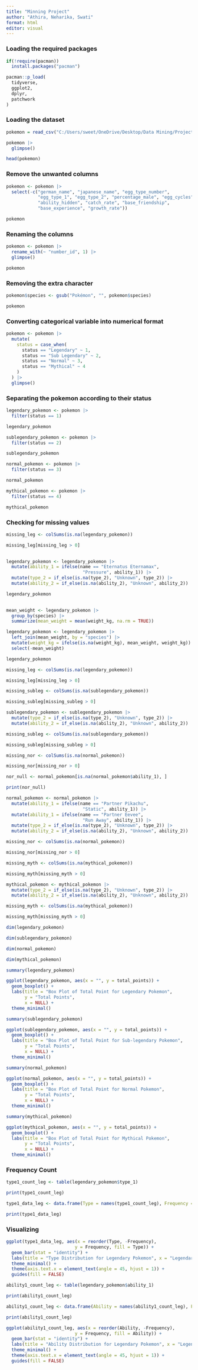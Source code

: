 ```yaml
---
title: "Minning Project"
author: "Athira, Neharika, Swati"
format: html
editor: visual
---
```


### Loading the required packages

```r

if(!require(pacman))
  install.packages("pacman")

pacman::p_load(
  tidyverse,
  ggplot2,
  dplyr, 
  patchwork
)

```

### Loading the dataset

```r
pokemon = read_csv("C:/Users/sweet/OneDrive/Desktop/Data Mining/Project/archive (19)/pokedex_(Update_05.20).csv")

pokemon |>
  glimpse()
```

```r
head(pokemon)

```

### Remove the unwanted columns

```r

pokemon <- pokemon |>
  select(-c("german_name", "japanese_name", "egg_type_number", 
            "egg_type_1", "egg_type_2", "percentage_male", "egg_cycles", 
            "ability_hidden", "catch_rate", "base_friendship", 
            "base_experience", "growth_rate"))

```

```r

pokemon

```

### Renaming the columns

```r

pokemon <- pokemon |>
  rename_with(~ "number_id", 1) |>
  glimpse()

pokemon

```

### Removing the extra character

```r

pokemon$species <- gsub("Pokémon", "", pokemon$species)

```

```r

pokemon

```

### Converting categorical variable into numerical format

```r

pokemon <- pokemon |>
  mutate(
    status = case_when(
      status == "Legendary" ~ 1,
      status == "Sub Legendary" ~ 2,
      status == "Normal" ~ 3,
      status == "Mythical" ~ 4
    )
  ) |>
  glimpse()

```


### Separating the pokemon according to their status

```r

legendary_pokemon <- pokemon |>
  filter(status == 1)

legendary_pokemon

sublegendary_pokemon <- pokemon |>
  filter(status == 2) 

sublegendary_pokemon

normal_pokemon <- pokemon |>
  filter(status == 3)

normal_pokemon

mythical_pokemon <- pokemon |>
  filter(status == 4) 

mythical_pokemon

```

### Checking for missing values

```r

missing_leg <- colSums(is.na(legendary_pokemon))

missing_leg[missing_leg > 0]
  

```

```r

legendary_pokemon <- legendary_pokemon |>
  mutate(ability_1 = ifelse(name == "Eternatus Eternamax", 
                             "Pressure", ability_1)) |>
  mutate(type_2 = if_else(is.na(type_2), "Unknown", type_2)) |>
  mutate(ability_2 = if_else(is.na(ability_2), "Unknown", ability_2))

legendary_pokemon
  
```

```r

mean_weight <- legendary_pokemon |>
  group_by(species) |>
  summarize(mean_weight = mean(weight_kg, na.rm = TRUE))

legendary_pokemon <- legendary_pokemon |>
  left_join(mean_weight, by = "species") |>
  mutate(weight_kg = ifelse(is.na(weight_kg), mean_weight, weight_kg)) |>
  select(-mean_weight)

legendary_pokemon

```

```r

missing_leg <- colSums(is.na(legendary_pokemon))

missing_leg[missing_leg > 0]

```


```r

missing_subleg <- colSums(is.na(sublegendary_pokemon))

missing_subleg[missing_subleg > 0]

```

```r

sublegendary_pokemon <- sublegendary_pokemon |>
  mutate(type_2 = if_else(is.na(type_2), "Unknown", type_2)) |>
  mutate(ability_2 = if_else(is.na(ability_2), "Unknown", ability_2))

```

```r

missing_subleg <- colSums(is.na(sublegendary_pokemon))

missing_subleg[missing_subleg > 0]

```


```r

missing_nor <- colSums(is.na(normal_pokemon))

missing_nor[missing_nor > 0]

```

```r

nor_null <- normal_pokemon[is.na(normal_pokemon$ability_1), ]

print(nor_null)

```

```r

normal_pokemon <- normal_pokemon |>
  mutate(ability_1 = ifelse(name == "Partner Pikachu", 
                             "Static", ability_1)) |>
  mutate(ability_1 = ifelse(name == "Partner Eevee", 
                             "Run Away", ability_1)) |>
  mutate(type_2 = if_else(is.na(type_2), "Unknown", type_2)) |>
  mutate(ability_2 = if_else(is.na(ability_2), "Unknown", ability_2))

```

```r

missing_nor <- colSums(is.na(normal_pokemon))

missing_nor[missing_nor > 0]

```

```r

missing_myth <- colSums(is.na(mythical_pokemon))

missing_myth[missing_myth > 0]

```

```r

mythical_pokemon <- mythical_pokemon |>
  mutate(type_2 = if_else(is.na(type_2), "Unknown", type_2)) |>
  mutate(ability_2 = if_else(is.na(ability_2), "Unknown", ability_2))

```

```r

missing_myth <- colSums(is.na(mythical_pokemon))

missing_myth[missing_myth > 0]

```

```r

dim(legendary_pokemon)

```

```r

dim(sublegendary_pokemon)

```

```r

dim(normal_pokemon)

```

```r

dim(mythical_pokemon)

```

```r

summary(legendary_pokemon)

```

```r

ggplot(legendary_pokemon, aes(x = "", y = total_points)) +
  geom_boxplot() +
  labs(title = "Box Plot of Total Point for Legendary Pokemon",
       y = "Total Points",
       x = NULL) + 
  theme_minimal()

```

```r

summary(sublegendary_pokemon)

```

```r

ggplot(sublegendary_pokemon, aes(x = "", y = total_points)) +
  geom_boxplot() +
  labs(title = "Box Plot of Total Point for Sub-legendary Pokemon",
       y = "Total Points",
       x = NULL) + 
  theme_minimal()

```

```r

summary(normal_pokemon)

```

```r

ggplot(normal_pokemon, aes(x = "", y = total_points)) +
  geom_boxplot() +
  labs(title = "Box Plot of Total Point for Normal Pokemon",
       y = "Total Points",
       x = NULL) + 
  theme_minimal()

```

```r

summary(mythical_pokemon)

```

```r

ggplot(mythical_pokemon, aes(x = "", y = total_points)) +
  geom_boxplot() +
  labs(title = "Box Plot of Total Point for Mythical Pokemon",
       y = "Total Points",
       x = NULL) + 
  theme_minimal()

```

### Frequency Count

```r

type1_count_leg <- table(legendary_pokemon$type_1)

print(type1_count_leg)

type1_data_leg <- data.frame(Type = names(type1_count_leg), Frequency = as.numeric(type1_count_leg))

print(type1_data_leg)

```

### Visualizing 

```r

ggplot(type1_data_leg, aes(x = reorder(Type, -Frequency), 
                          y = Frequency, fill = Type)) +
  geom_bar(stat = "identity") +
  labs(title = "Type Distribution for Legendary Pokemon", x = "Legendary Pokémon Types", y = "Frequency") +
  theme_minimal() +
  theme(axis.text.x = element_text(angle = 45, hjust = 1)) + 
  guides(fill = FALSE)

```

```r

ability1_count_leg <- table(legendary_pokemon$ability_1)

print(ability1_count_leg)

ability1_count_leg <- data.frame(Ability = names(ability1_count_leg), Frequency = as.numeric(ability1_count_leg))

print(ability1_count_leg)

```

```r

ggplot(ability1_count_leg, aes(x = reorder(Ability, -Frequency), 
                          y = Frequency, fill = Ability)) +
  geom_bar(stat = "identity") +
  labs(title = "Ability Distribution for Legendary Pokemon", x = "Legendary Pokémon Abilities", y = "Frequency") +
  theme_minimal() +
  theme(axis.text.x = element_text(angle = 45, hjust = 1)) + 
  guides(fill = FALSE)

```

